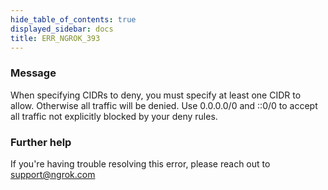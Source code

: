 ```yaml
---
hide_table_of_contents: true
displayed_sidebar: docs
title: ERR_NGROK_393
---
```




### Message

When specifying CIDRs to deny, you must specify at least one CIDR to allow. Otherwise all traffic will be denied. Use 0.0.0.0/0 and ::0/0 to accept all traffic not explicitly blocked by your deny rules.

<ErrorDetails error="err_ngrok_393" />

### Further help

If you're having trouble resolving this error, please reach out to [support@ngrok.com](mailto:support@ngrok.com?subject=Help%20with%20ERR_NGROK_393)
